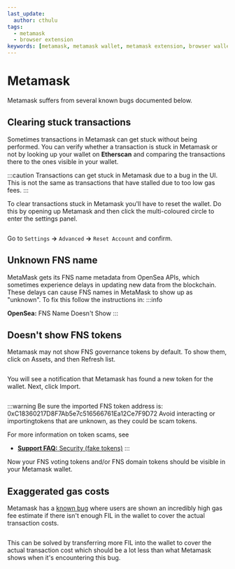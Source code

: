 ```yaml
---
last_update:
  author: cthulu
tags:
  - metamask
  - browser extension
keywords: [metamask, metamask wallet, metamask extension, browser wallet, extension wallet]
---
```


# Metamask
Metamask suffers from several known bugs documented below.

## Clearing stuck transactions
Sometimes transactions in Metamask can get stuck without being performed. You can verify whether a transaction is stuck in Metamask or not by looking up your wallet on <Link to="https://etherscan.io"><b>Etherscan</b></Link> and comparing the transactions there to the ones visible in your wallet.

:::caution
Transactions can get stuck in Metamask due to a bug in the UI. This is not the same as transactions that have stalled due to too low gas fees.
:::

To clear transactions stuck in Metamask you'll have to reset the wallet. Do this by opening up Metamask and then click the multi-coloured circle to enter the settings panel.
<ImageWindow title="Metamask wallet browser extension">
  <p align="center">
    <Image img="/img/metamask-stuck1.webp" width={400}/>
  </p>
</ImageWindow>

Go to `Settings` **→** `Advanced` **→** `Reset Account` and confirm.

## Unknown FNS name
MetaMask gets its FNS name metadata from OpenSea APIs, which sometimes experience delays in updating new data from the blockchain. These delays can cause FNS names in MetaMask to show up as "unknown".
To fix this follow the instructions in:
:::info
<Link to="/faq/marketplaces/opensea#ens-name-doesnt-show">
  <b>OpenSea:</b> FNS Name Doesn't Show
</Link>
:::

## Doesn't show FNS tokens
Metamask may not show FNS governance tokens by default. To show them, click on Assets, and then Refresh list.
<ImageWindow title="Metamask wallet browser extension">
  <p align="center">
    <Image img="/img/metamask-refreshlist.png"/>
  </p>
</ImageWindow>

You will see a notification that Metamask has found a new token for the wallet. Next, click Import.
<ImageWindow title="Metamask wallet browser extension">
  <p align="center">
    <Image img="/img/metamask-unknown3.png"/>
  </p>
</ImageWindow>

:::warning
Be sure the imported FNS token address is: 0xC18360217D8F7Ab5e7c516566761Ea12Ce7F9D72
Avoid interacting or importingtokens that are unknown, as they could be scam tokens.

For more information on token scams, see
 - [**Support FAQ:** Security (fake tokens)](/faq/security#the-fake-token-scam)
:::

Now your FNS voting tokens and/or FNS domain tokens should be visible in your Metamask wallet.

## Exaggerated gas costs
Metamask has a [known bug](https://github.com/MetaMask/metamask-extension/issues/13135) where users are shown an incredibly high gas fee estimate if there isn't enough FIL in the wallet to cover the actual transaction costs.

<ImageWindow title="Metamask wallet browser extension">
  <p align="center">
    <Image img="/img/metamask-exaggerated1.webp"/>
  </p>
</ImageWindow>

This can be solved by transferring more FIL into the wallet to cover the actual transaction cost which should be a lot less than what Metamask shows when it's encountering this bug.
